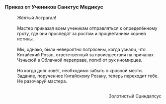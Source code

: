 ===Приказ от Учеников Санктус Медикус===
:Жёлтый Астрагал!
:<br />Мастер приказал всем ученикам отправляться к определённому гроту, где они проследят за ростом и процветанием корней истины.
:<br />Мы, однако, были невероятно потрясены, когда узнали, что Китайский Розан, ответственный за происшествия на причалах Чэньсюй в Облачной переправе, погиб от рук иномирцев.
:<br />Но когда долг зовёт, необходимо забыть о кровной мести. Задание, порученное Китайскому Розану, теперь переходит тебе. Не разочаруй мастера.
:<br /><div align="right">Золотистый Сциндапсус</div>
